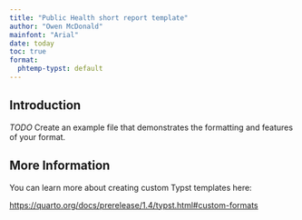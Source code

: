 ```yaml
---
title: "Public Health short report template"
author: "Owen McDonald"
mainfont: "Arial"
date: today
toc: true
format:
  phtemp-typst: default
---
```


## Introduction

*TODO* Create an example file that demonstrates the formatting and features of your format.

## More Information

You can learn more about creating custom Typst templates here: 

<https://quarto.org/docs/prerelease/1.4/typst.html#custom-formats>



